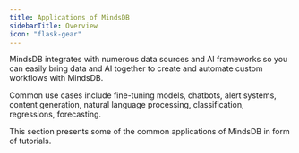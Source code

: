 ```yaml
---
title: Applications of MindsDB
sidebarTitle: Overview
icon: "flask-gear"
---
```


MindsDB integrates with numerous data sources and AI frameworks so you can easily bring data and AI together to create and automate custom workflows with MindsDB.

Common use cases include fine-tuning models, chatbots, alert systems, content generation, natural language processing, classification, regressions, forecasting.

<Tip>
This section presents some of the common applications of MindsDB in form of tutorials.
</Tip>

<CardGroup cols={4}>
    <Card title="Automated Fine-Tuning" icon="rotate" href="/use-cases/automated_finetuning"></Card>
    <Card title="AI Agents" icon="robot" href="/use-cases/ai_agents"></Card>
    <Card title="AI-Powered Data Retrieval" icon="right-from-bracket" href="/use-cases/ai-powered_data_retrieval"></Card>
    <Card title="Data Enrichment" icon="database" href="/use-cases/data_enrichment"></Card>
    <Card title="Predictive Analytics" icon="chart-simple" href="/use-cases/predictive_analytics"></Card>
    <Card title="In-Database Machine Learning" icon="gears" href="/use-cases/in-database_ml"></Card>
    <Card title="AI Workflow Automation" icon="microchip-ai" href="/use-cases/ai_workflow_automation"></Card>
</CardGroup>
